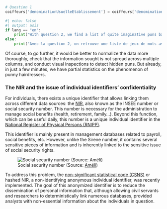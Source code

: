 
```python
# Question 1
coiffeurs['denominationUsuelleEtablissement'] = coiffeurs['denominationUsuelleEtablissement'].replace('[ND]', '').fillna('')
```

```python
#| echo: false
#| output: asis
if lang == "en":
    print("With question 2, we find a list of quite imaginative puns based on the term `tif`")
else:
    print("Avec la question 2, on retrouve une liste de jeux de mots assez imaginatifs à partir du terme `tif`:")
```

Of course, to go further, it would be better to normalize the data more thoroughly, check that the information sought is not spread across multiple columns, and conduct visual inspections to detect hidden puns. But already, in just a few minutes, we have partial statistics on the phenomenon of punny hairdressers.


### The NIR and the issue of individual identifiers' confidentiality

For individuals, there exists a unique identifier that allows linking them across different data sources: the [NIR](https://www.cnil.fr/fr/definition/nir-numero-dinscription-au-repertoire), also known as the INSEE number or social security number.
This number is necessary for the administration to manage social benefits (health, retirement, family...). Beyond this function, which can be useful daily, this number is a unique individual identifier in the [National Register of Physical Persons (RNIPP)](https://www.insee.fr/fr/metadonnees/definition/c1602).

This identifier is mainly present in management databases related to payroll, social benefits, etc. However, unlike the Sirene number, it contains several sensitive pieces of information and is inherently linked to the sensitive issue of social security rights.

![Social security number (Source: [Améli](https://www.ameli.fr/assure/droits-demarches/principes/numero-securite-sociale))](https://www.ameli.fr/sites/default/files/styles/webp_ckeditor/public/thumbnails/image/infographie_assures-regle-identification-assures.gif.webp?itok=j2owVDrB){fig-width="80%"}

To address this problem, the [non-significant statistical code (CSNS)](https://www.insee.fr/fr/information/7635825?sommaire=7635842) or hashed NIR, a non-identifying anonymous individual identifier, was recently implemented. The goal of this anonymized identifier is to reduce the dissemination of personal information that, although allowing civil servants and researchers to deterministically link numerous databases, provided analysts with non-essential information about the individuals in question.

[^flou]: Otherwise, we enter the realm of fuzzy matching or probabilistic matching. Fuzzy matching occurs when we no longer have an exact identifier to link two databases but have partially noisy information between two sources to make the connection. For example, in a product database, we might have `Coca Cola 33CL` and in another `Coca Cola canette`, but these names hide the same product. The chapter on [Introduction to Textual Search with ElasticSearch](/content/modern-ds/elastic.qmd) addresses this issue. Probabilistic matching is another approach. In these, observations in two databases are associated not based on an identifier but on the distance between a set of characteristics in both databases. This technique is widely used in medical statistics or in the evaluation of public policies based on [_propensity score matching_](https://en.wikipedia.org/wiki/Propensity_score_matching).


